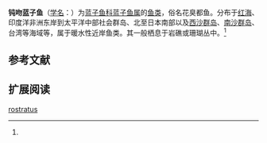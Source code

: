 {{Speciesbox
| name = 钝吻蓝子鱼
| status = 
| status_system = 
| image = 
| genus = Siganus
| species = rostratus
| authority = Cuvier et Valenciennes, 1835<ref name='id8138'>{{cite web| url =http://www.bioinfo.cn/db05/BjdwSpecies.php?action=view&id=8138| title =钝吻蓝子鱼| work =中国动物物种编目数据库| publisher =中国科学院微生物研究所| author =中国科学院动物研究所| accessdate =2009-04-16| deadurl =yes| archiveurl =https://web.archive.org/web/20160305043735/http://www.bioinfo.cn/db05/BjdwSpecies.php?action=view&id=8138| archivedate =2016-03-05}}</ref>
}}

'''钝吻蓝子鱼'''（[[学名|学名]]：{{lang|la|''Siganus rostratus''}}）为[[蓝子鱼科|蓝子鱼科]][[蓝子鱼属|蓝子鱼属]]的[[鱼类|鱼类]]，俗名花臭都鱼。分布于[[红海|红海]]、印度洋非洲东岸到太平洋中部社会群岛、北至日本南部以及[[西沙群岛|西沙群岛]]、[[南沙群岛|南沙群岛]]、台湾等海域等，属于暖水性近岸鱼类。其一般栖息于岩礁或珊瑚丛中。<ref name='id8138'/>

== 参考文献 ==
{{reflist}}

== 扩展阅读 ==
{{refbegin}}
{{wikispecies-inline|Siganus rostratus|钝吻蓝子鱼}}
{{refend}}
{{Taxonbar|from=Q15233477}}

[[Category:蓝子鱼属|rostratus]]


{{鱸形目小作品}}